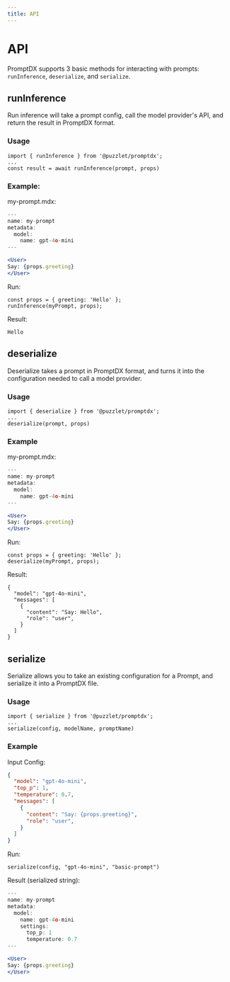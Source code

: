 ```yaml
---
title: API
---
```


# API

PromptDX supports 3 basic methods for interacting with prompts: `runInference`, `deserialize`, and `serialize`.

## runInference

Run inference will take a prompt config, call the model provider's API, and return the result in PromptDX format.

### Usage

```tsx
import { runInference } from '@puzzlet/promptdx';
...
const result = await runInference(prompt, props)
```

### Example:

my-prompt.mdx:
```jsx
---
name: my-prompt
metadata:
  model:
    name: gpt-4o-mini
---

<User>
Say: {props.greeting}
</User>
```

Run:
```tsx
const props = { greeting: 'Hello' };
runInference(myPrompt, props);
```

Result:
```tsx
Hello
```

## deserialize

Deserialize takes a prompt in PromptDX format, and turns it into the configuration needed to call a model provider.

### Usage

```tsx
import { deserialize } from '@puzzlet/promptdx';
...
deserialize(prompt, props)
```

### Example

my-prompt.mdx:
```jsx
---
name: my-prompt
metadata:
  model:
    name: gpt-4o-mini
---

<User>
Say: {props.greeting}
</User>
```

Run:
```tsx
const props = { greeting: 'Hello' };
deserialize(myPrompt, props);
```

Result:
```tsx
{
  "model": "gpt-4o-mini",
  "messages": [
    {
      "content": "Say: Hello",
      "role": "user",
    }
  ]
}
```

## serialize

Serialize allows you to take an existing configuration for a Prompt, and serialize it into a PromptDX file.

### Usage

```tsx
import { serialize } from '@puzzlet/promptdx';
...
serialize(config, modelName, promptName)
```

### Example

Input Config:
```json
{
  "model": "gpt-4o-mini",
  "top_p": 1,
  "temperature": 0.7,
  "messages": [
    {
      "content": "Say: {props.greeting}",
      "role": "user",
    }
  ]
}
```

Run:
```tsx
serialize(config, "gpt-4o-mini", "basic-prompt")
```

Result (serialized string):
```jsx
---
name: my-prompt
metadata:
  model:
    name: gpt-4o-mini
    settings:
      top_p: 1
      temperature: 0.7
---

<User>
Say: {props.greeting}
</User>
```